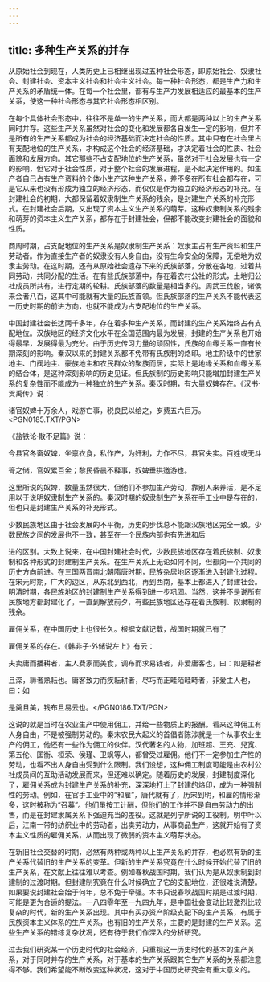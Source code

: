 ```yaml
---
---
---
```

title: 多种生产关系的并存
---



从原始社会到现在，人类历史上已相继出现过五种社会形态，即原始社会、奴隶社会、封建社会、资本主义社会和社会主义社会。每一种社会形态，都是生产力和生产关系的矛盾统一体。在每一个社会里，都有与生产力发展相适应的最基本的生产关系，使这一种社会形态与其它社会形态相区别。

在每个具体社会形态中，往往不是单一的生产关系，而大都是两种以上的生产关系同时并存。这些生产关系虽然对社会的变化和发展都各自发生一定的影响，但并不是所有的生产关系都成为社会的经济基础而决定社会的性质。其中只有在社会里占有支配地位的生产关系，才构成这个社会的经济基础，才决定着社会的性质、社会面貌和发展方向。其它那些不占支配地位的生产关系，虽然对于社会发展也有一定的影响，但它对于社会性质，对于整个社会的发展进程，是不起决定作用的。如生产者自己占有生产资料的个体小生产这种生产关系，差不多在所有社会都存在，可是它从来也没有形成为独立的经济形态，而仅仅是作为独立的经济形态的补充。在封建社会的初期，大都保留着奴隶制生产关系的残余，是封建生产关系的补充形式。在封建社会后期，又出现了资本主义生产关系的萌芽。这种奴隶制关系的残余和萌芽的资本主义生产关系，都存在于封建社会，但都不能改变封建社会的面貌和性质。

商周时期，占支配地位的生产关系是奴隶制生产关系：奴隶主占有生产资料和生产劳动者。作为直接生产者的奴隶没有人身自由，没有生命安全的保障，无偿地为奴隶主劳动。在这时期，还有从原始社会遗存下来的氏族部落，分散在各地，过着共同劳动，共同分配的生活。在有些氏族部落中，存在着农村公社的形式，土地归公社成员所共有，进行定期的轮耕。氏族部落的数量是相当多的。周武王伐殷，诸侯来会者八百，这其中可能就有大量的氏族首领。但氏族部落的生产关系不能代表这一历史时期的前进方向，也就不能成为占支配地位的生产关系。

中国封建社会长达两千多年，存在着多种生产关系，而封建的生产关系始终占有支配地位。汉族地区的经济文化水平在全国范围内最为发展，封建的生产关系也开始得最早，发展得最为充分。由于历史传习力量的顽固性，氏族的血缘关系一直有长期深刻的影响。秦汉以来的封建关系都不免带有氏族制的烙印。地主阶级中的世家地主、门阀地主、豪族地主和农民群众的聚族而居，实际上是地缘关系和血缘关系的结合体，是这种深刻影响的历史见证。但氏族制的历史影响只能增加封建生产关系的复杂性而不能成为一种独立的生产关系。秦汉时期，有大量奴婢存在。《汉书·贡禹传》说：

诸官奴婢十万余人，戏游亡事，税良民以给之，岁费五六巨万。<PGN0185.TXT/PGN>

《盐铁论·散不足篇》说：

今县官冬畜奴婢，坐禀衣食，私作产，为奸利，力作不尽，县官失实。百姓或无斗

筲之储，官奴累百金；黎民昏晨不释事，奴婢垂拱邀游也。

这里所说的奴婢，数量虽然很大，但他们不参加生产劳动，靠别人来养活，是不足用以于说明奴隶制生产关系的。秦汉时期的奴隶制生产关系在手工业中是存在的，但也只是封建生产关系的补充形式。

少数民族地区由于社会发展的不平衡，历史的步伐总不能跟汉族地区完全一致。少数民族之间的发展也不一致，甚至在一个民族内部也有先进和后

进的区别。大致上说来，在中国封建社会时代，少数民族地区存在着氏族制、奴隶制和各种形式的封建制生产关系。在生产关系上无论如何不同，但都向一个共同的历史方向前进。在三国两晋南北朝隋唐时期，民族杂居地区逐渐进入封建化过程。在宋元时期，广大的边区，从东北到西北，再到西南，基本上都进入了封建社会。明清时期，各民族地区的封建制生产关系得到进一步巩固。当然，这并不是说所有民族地方都封建化了，一直到解放前夕，有些民族地区还存在着氏族制、奴隶制的残余。

雇佣关系，在中国历史上也很长久。根据文献记载，战国时期就已有了

雇佣关系的存在。《韩非子·外储说左上》有云：

夫卖庸而播耕者，主人费家而美食，调布而求易钱者，非爱庸客也，曰：如是耕者

且深，耨者熟耘也。庸客致力而疾耘耕者，尽巧而正畦陌畦畤者，非爱主人也，曰：如

是羹且美，钱布且易云也。</PGN0186.TXT/PGN>

这说的就是当时在农业生产中使用佣工，并给一些物质上的报酬。看来这种佣工有人身自由，不是被强制劳动的。秦末农民大起义的首倡者陈涉就是一个从事农业生产的佣工，他还有一些作为佣工的伙伴。汉代著名的人物，加班超、王充、兒宽、第五伦、匡衡、桓荣、侯瑾、卫飒等人，都曾受过雇佣。他们不一定参加生产性的劳动，也看不出人身自由受到什么限制。我们设想，这种佣工制度可能是由农村公社成员间的互助活动发展而来，但还难以确定。随着历史的发展，封建制度深化了，雇佣关系成为封建生产关系的补充，深深地打上了封建的烙印，成为一种强制性的劳动。例如，在官手工业中的“和雇”，唐代就有了，历宋到明，和雇的情形渐多，这时被称为“召募”。他们虽按工计酬，但他们的工作并不是自由劳动力的出售，而是在封建隶属关系下强迫充当的差役。这就是列宁所说的工役制。明中叶以后，江南一带的纺织业中的劳动者，出卖劳动力，从事商品生产，这就开始有了资本主义性质的雇佣关系，从而出现了微弱的资本主义萌芽状态。

在新旧社会交替的时期，必然有两种或两种以上生产关系的并存，也必然有新的生产关系代替旧的生产关系的变革。但新的生产关系究竟在什么时候开始代替了旧的生产关系，在文献上往往难以考查。例如春秋战国时期，我们认为是从奴隶制到封建制的过渡时期。但封建制究竟在什么时候确立了它的支配地位，还很难说清楚。如果要说封建社会始于何年，总不免于牵强。本书只说春秋战国时期是过渡时期，可能是更为合适的提法。一八四零年至一九四九年，是中国社会变动比较激烈比较复杂的时代，新的生产关系出现。其中有买办资产阶级支配下的生产关系，有属于民族资本主义体系的生产关系，也有旧的生产关系，主要的是封建的生产关系。这些生产关系的错综复杂状况，还有待于我们作深入的分析研究。

过去我们研究某一个历史时代的社会经济，只重视这一历史时代的基本的生产关系，对于同时并存的生产关系，对于基本的生产关系跟其它生产关系的关系都注意得不够。我们希望能不断改变这种状况，这对于中国历史研究会有重大意义的。
